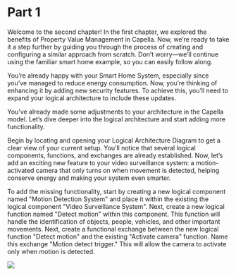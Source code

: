 # Part 1

Welcome to the second chapter! In the first chapter, we explored the benefits of Property Value Management in Capella. Now, we’re ready to take it a step further by guiding you through the process of creating and configuring a similar approach from scratch. Don’t worry—we’ll continue using the familiar smart home example, so you can easily follow along.

You’re already happy with your Smart Home System, especially since you’ve managed to reduce energy consumption. Now, you’re thinking of enhancing it by adding new security features. To achieve this, you’ll need to expand your logical architecture to include these updates.

You’ve already made some adjustments to your architecture in the Capella model. Let’s dive deeper into the logical architecture and start adding more functionality.

Begin by locating and opening your Logical Architecture Diagram to get a clear view of your current setup. You’ll notice that several logical components, functions, and exchanges are already established. Now, let’s add an exciting new feature to your video surveillance system: a motion-activated camera that only turns on when movement is detected, helping conserve energy and making your system even smarter.

To add the missing functionality, start by creating a new logical component named "Motion Detection System" and place it within the existing the logical component "Video Surveillance System". Next, create a new logical function named "Detect motion" within this component. This function will handle the identification of objects, people, vehicles, and other important movements. Next, create a functional exchange between the new logical function "Detect motion" and the existing "Activate camera" function. Name this exchange "Motion detect trigger." This will allow the camera to activate only when motion is detected.


![](./PVMT_Chapter2_Part1_Main_Image.jpeg)
